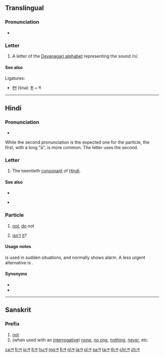 {{Devanagari character info|hex=928|name=DEVANAGARI LETTER NA|image=[[File:Deva-न-order.gif|100px]]}}
{{also|ऩ|ন}}
==Translingual==

===Pronunciation===
* {{IPA|/nə/|lang=mul}}

===Letter===
{{mul-Deva|na}}

# A letter of the [[Devanagari alphabet]] representing the sound /n/.

====See also====
Ligatures:
* [[श्न]] (śna): [[श]] + न

----

==Hindi==

===Pronunciation===
* {{IPA|[nɑː]|[nə]|lang=hi}}
While the second pronunciation is the expected one for the particle, the first, with a long "ā", is more common. The letter uses the second.

===Letter===
{{head|hi|letter}}

# The twentieth [[consonant]] of [[Hindi]].

====See also====
* {{list:Devanagari script letters/hi}}
* {{sense|with nuqta}} {{l|hi|ऩ}}

===Particle===
{{head|hi|particle|Urdu spelling|{{l|ur|نہ}}}}

# [[not]], [[do]] not
#: {{ux|hi|कृपया '''न''' पीजिए!|Please, '''do not''' drink [it]!}}
# [[isn't]] [[it]]?
#: {{ux|hi|मेरा नाम बहुत लम्बा है, '''न'''?|My name is very long, '''isn't it'''?}}

====Usage notes====
{{lang|hi|न}} is used in sudden situations, and normally shows alarm. A less urgent alternative is {{l|hi|मत}}.

====Synonyms====
* {{l|hi|मत}}
* {{l|hi|नहीं}}

----

==Sanskrit==

===Prefix===
{{head|sa|prefix}}

# [[not]]
# (when used with an [[interrogative]]) [[none]], [[no one]], [[nothing]], [[never]], etc.
#: {{ux|sa|[[अस्मद्|अहं]] [[तद्|तं]] '''न''' [[बुध्|बोधामि]]। [[तद्|स]] [[मांस|मांसं]] नकदापि [[खद्|खादति]]॥}}

[[ca:न]]
[[fr:न]]
[[io:न]]
[[lt:न]]
[[hu:न]]
[[mg:न]]
[[fj:न]]
[[nl:न]]
[[ja:न]]
[[pl:न]]
[[sa:न]]
[[ta:न]]
[[th:न]]
[[chr:न]]
[[zh:न]]